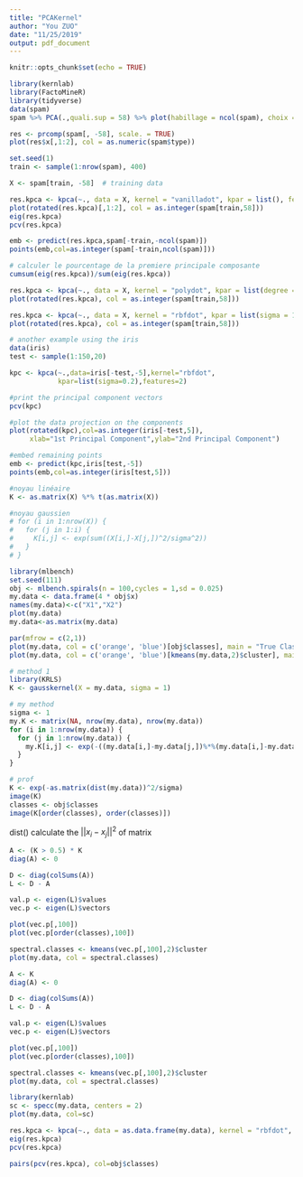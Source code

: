 ```yaml
---
title: "PCAKernel"
author: "You ZUO"
date: "11/25/2019"
output: pdf_document
---
```


```r
knitr::opts_chunk$set(echo = TRUE)
```


```r
library(kernlab)
library(FactoMineR)
library(tidyverse)
data(spam)
spam %>% PCA(.,quali.sup = 58) %>% plot(habillage = ncol(spam), choix = "ind")

res <- prcomp(spam[, -58], scale. = TRUE)
plot(res$x[,1:2], col = as.numeric(spam$type))
```

```r
set.seed(1)
train <- sample(1:nrow(spam), 400)

X <- spam[train, -58]  # training data

res.kpca <- kpca(~., data = X, kernel = "vanilladot", kpar = list(), features = 57)
plot(rotated(res.kpca)[,1:2], col = as.integer(spam[train,58]))
eig(res.kpca)
pcv(res.kpca)

emb <- predict(res.kpca,spam[-train,-ncol(spam)])
points(emb,col=as.integer(spam[-train,ncol(spam)]))

# calculer le pourcentage de la premiere principale composante
cumsum(eig(res.kpca))/sum(eig(res.kpca))
```
```r
res.kpca <- kpca(~., data = X, kernel = "polydot", kpar = list(degree = 2), features = 2)
plot(rotated(res.kpca), col = as.integer(spam[train,58]))

res.kpca <- kpca(~., data = X, kernel = "rbfdot", kpar = list(sigma = 1/500), features = 2)
plot(rotated(res.kpca), col = as.integer(spam[train,58]))
```


```r
# another example using the iris
data(iris)
test <- sample(1:150,20)

kpc <- kpca(~.,data=iris[-test,-5],kernel="rbfdot",
            kpar=list(sigma=0.2),features=2)

#print the principal component vectors
pcv(kpc)

#plot the data projection on the components
plot(rotated(kpc),col=as.integer(iris[-test,5]),
     xlab="1st Principal Component",ylab="2nd Principal Component")

#embed remaining points 
emb <- predict(kpc,iris[test,-5])
points(emb,col=as.integer(iris[test,5]))
```

```r
#noyau linéaire
K <- as.matrix(X) %*% t(as.matrix(X)) 

#noyau gaussien 
# for (i in 1:nrow(X)) {
#   for (j in 1:i) {
#     K[i,j] <- exp(sum((X[i,]-X[j,])^2/sigma^2))
#   }
# }
```


```r
library(mlbench)
set.seed(111)
obj <- mlbench.spirals(n = 100,cycles = 1,sd = 0.025)
my.data <- data.frame(4 * obj$x)
names(my.data)<-c("X1","X2")
plot(my.data)
my.data<-as.matrix(my.data)

par(mfrow = c(2,1))
plot(my.data, col = c('orange', 'blue')[obj$classes], main = "True Classes")
plot(my.data, col = c('orange', 'blue')[kmeans(my.data,2)$cluster], main = "Kmeans")

```

```r
# method 1
library(KRLS)
K <- gausskernel(X = my.data, sigma = 1)

# my method 
sigma <- 1
my.K <- matrix(NA, nrow(my.data), nrow(my.data))
for (i in 1:nrow(my.data)) {
  for (j in 1:nrow(my.data)) {
    my.K[i,j] <- exp(-((my.data[i,]-my.data[j,])%*%(my.data[i,]-my.data[j,]))/sigma)
  }
}

# prof
K <- exp(-as.matrix(dist(my.data))^2/sigma)
image(K)
classes <- obj$classes
image(K[order(classes), order(classes)])
```

dist() calculate the $||x_i-x_j||^2$ of matrix

```r
A <- (K > 0.5) * K
diag(A) <- 0

D <- diag(colSums(A))
L <- D - A

val.p <- eigen(L)$values
vec.p <- eigen(L)$vectors

plot(vec.p[,100])
plot(vec.p[order(classes),100])
```

```r
spectral.classes <- kmeans(vec.p[,100],2)$cluster
plot(my.data, col = spectral.classes)
```

```r
A <- K
diag(A) <- 0

D <- diag(colSums(A))
L <- D - A

val.p <- eigen(L)$values
vec.p <- eigen(L)$vectors

plot(vec.p[,100])
plot(vec.p[order(classes),100])

spectral.classes <- kmeans(vec.p[,100],2)$cluster
plot(my.data, col = spectral.classes)
```

```r
library(kernlab)
sc <- specc(my.data, centers = 2)
plot(my.data, col=sc)
```

```r
res.kpca <- kpca(~., data = as.data.frame(my.data), kernel = "rbfdot", kpar = list(sigma=2), features = 3)
eig(res.kpca)
pcv(res.kpca)

pairs(pcv(res.kpca), col=obj$classes)
```

